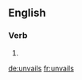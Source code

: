 ==English==

===Verb===
{{head|en|verb form}}

# {{en-third-person singular of|unvail}}

[[de:unvails]]
[[fr:unvails]]